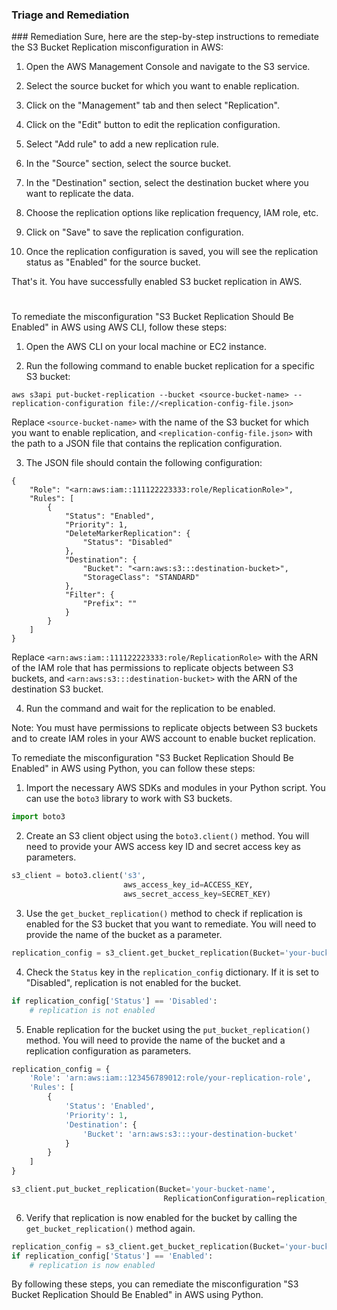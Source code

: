 
### Triage and Remediation
<Tabs>
<Tab title='Remediation'>
### Remediation

<AccordionGroup>
<Accordion title='Using Console' defaultOpen='true'>
Sure, here are the step-by-step instructions to remediate the S3 Bucket Replication misconfiguration in AWS:

1. Open the AWS Management Console and navigate to the S3 service.

2. Select the source bucket for which you want to enable replication.

3. Click on the "Management" tab and then select "Replication".

4. Click on the "Edit" button to edit the replication configuration.

5. Select "Add rule" to add a new replication rule.

6. In the "Source" section, select the source bucket.

7. In the "Destination" section, select the destination bucket where you want to replicate the data.

8. Choose the replication options like replication frequency, IAM role, etc.

9. Click on "Save" to save the replication configuration.

10. Once the replication configuration is saved, you will see the replication status as "Enabled" for the source bucket.

That's it. You have successfully enabled S3 bucket replication in AWS.

#
</Accordion>

<Accordion title='Using CLI'>
To remediate the misconfiguration "S3 Bucket Replication Should Be Enabled" in AWS using AWS CLI, follow these steps:

1. Open the AWS CLI on your local machine or EC2 instance.

2. Run the following command to enable bucket replication for a specific S3 bucket:

```
aws s3api put-bucket-replication --bucket <source-bucket-name> --replication-configuration file://<replication-config-file.json>
```

Replace `<source-bucket-name>` with the name of the S3 bucket for which you want to enable replication, and `<replication-config-file.json>` with the path to a JSON file that contains the replication configuration.

3. The JSON file should contain the following configuration:

```
{
    "Role": "<arn:aws:iam::111122223333:role/ReplicationRole>",
    "Rules": [
        {
            "Status": "Enabled",
            "Priority": 1,
            "DeleteMarkerReplication": {
                "Status": "Disabled"
            },
            "Destination": {
                "Bucket": "<arn:aws:s3:::destination-bucket>",
                "StorageClass": "STANDARD"
            },
            "Filter": {
                "Prefix": ""
            }
        }
    ]
}
```

Replace `<arn:aws:iam::111122223333:role/ReplicationRole>` with the ARN of the IAM role that has permissions to replicate objects between S3 buckets, and `<arn:aws:s3:::destination-bucket>` with the ARN of the destination S3 bucket.

4. Run the command and wait for the replication to be enabled.

Note: You must have permissions to replicate objects between S3 buckets and to create IAM roles in your AWS account to enable bucket replication.
</Accordion>

<Accordion title='Using Python'>
To remediate the misconfiguration "S3 Bucket Replication Should Be Enabled" in AWS using Python, you can follow these steps:

1. Import the necessary AWS SDKs and modules in your Python script. You can use the `boto3` library to work with S3 buckets.

```python
import boto3
```

2. Create an S3 client object using the `boto3.client()` method. You will need to provide your AWS access key ID and secret access key as parameters.

```python
s3_client = boto3.client('s3',
                         aws_access_key_id=ACCESS_KEY,
                         aws_secret_access_key=SECRET_KEY)
```

3. Use the `get_bucket_replication()` method to check if replication is enabled for the S3 bucket that you want to remediate. You will need to provide the name of the bucket as a parameter.

```python
replication_config = s3_client.get_bucket_replication(Bucket='your-bucket-name')
```

4. Check the `Status` key in the `replication_config` dictionary. If it is set to "Disabled", replication is not enabled for the bucket.

```python
if replication_config['Status'] == 'Disabled':
    # replication is not enabled
```

5. Enable replication for the bucket using the `put_bucket_replication()` method. You will need to provide the name of the bucket and a replication configuration as parameters.

```python
replication_config = {
    'Role': 'arn:aws:iam::123456789012:role/your-replication-role',
    'Rules': [
        {
            'Status': 'Enabled',
            'Priority': 1,
            'Destination': {
                'Bucket': 'arn:aws:s3:::your-destination-bucket'
            }
        }
    ]
}

s3_client.put_bucket_replication(Bucket='your-bucket-name',
                                  ReplicationConfiguration=replication_config)
```

6. Verify that replication is now enabled for the bucket by calling the `get_bucket_replication()` method again.

```python
replication_config = s3_client.get_bucket_replication(Bucket='your-bucket-name')
if replication_config['Status'] == 'Enabled':
    # replication is now enabled
```

By following these steps, you can remediate the misconfiguration "S3 Bucket Replication Should Be Enabled" in AWS using Python.
</Accordion>

</AccordionGroup>
</Tab>
</Tabs>

